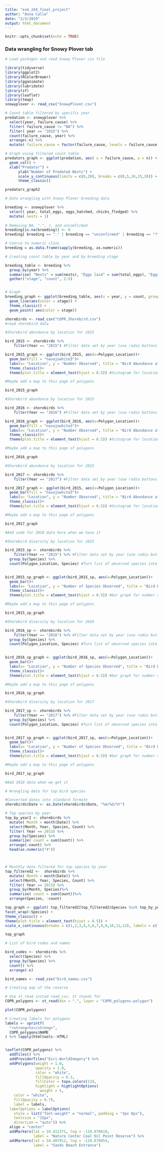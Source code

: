 ```yaml
---
title: "esm_244_final_project"
author: "Anna Calle"
date: "2/3/2019"
output: html_document
---
```


```r
knitr::opts_chunk$set(echo = TRUE)
```

### Data wrangling for Snowy Plover tab
```r
# Load packages and read Snowy Plover csv file

library(tidyverse)
library(ggplot2)
library(RColorBrewer)
library(gganimate)
library(lubridate)
library(sf)
library(leaflet)
library(tmap)
snowyplover <- read_csv("SnowyPlover.csv")

```


```r
# Count table filtered by specific year
predation <- snowyplover %>% 
  select(year, failure_cause) %>% 
  filter( failure_cause != "NA") %>%
  filter( year == "2015") %>% 
  count(failure_cause, year) %>%
  arrange(-n) %>% 
  mutate( failure_cause = factor(failure_cause, levels = failure_cause))

# Graph using filtered count table
predators_graph <- ggplot(predation, aes( x = failure_cause, y = n)) +
  geom_col() +
  xlab("Predator") +
      ylab("Number of Predated Nests") +
      scale_y_continuous(limits = c(0,20), breaks = c(0,5,10,15,20)) +
      theme_classic()

predators_graph2
```


```r
# Data wrangling with Snowy Plover breeding data

breeding <- snowyplover %>% 
  select( year, total_eggs, eggs_hatched, chicks_fledged) %>% 
  mutate( nests = 1)
 
# Removing NA, ".", ?, and uncomfirmed
breeding[is.na(breeding)] <- 0
breeding[ breeding == "." | breeding == "unconfirmed" | breeding == "?"] <- 0

# Coerce to numeric class
breeding = as.data.frame(sapply(breeding, as.numeric))

# Creating count table by year and by breeding stage

breeding_table <- breeding %>% 
  group_by(year) %>% 
  summarise( "Nests" = sum(nests), "Eggs laid" = sum(total_eggs), "Eggs hatched" = sum(eggs_hatched), "Fledged chicks" = sum(chicks_fledged)) %>% 
  gather("stage", "count", 2:5)


# Graph
breeding_graph <- ggplot(breeding_table, aes(x = year, y = count, group = stage)) +
  geom_line(aes(color = stage)) +
  theme_classic() +
  geom_point( aes(color = stage))

```
  

```r

shorebirds <- read_csv("COPR_Shorebird.csv")
#read shorebird data

```


```r

#Shorebird abundance by location for 2015

bird_2015 <- shorebirds %>% 
    filter(Year == "2015") #Filter data set by year (use radio buttons or drop down menu to select)

bird_2015_graph <- ggplot(bird_2015, aes(x=Polygon_Location))+
  geom_bar(fill = "navajowhite3")+
  labs(x= "Location", y = "Number Observed", title = "Bird Abundance at COPR (2015)")+ 
  theme_classic()+
  theme(plot.title = element_text(hjust = 0.5)) #histogram for locations of where shorebirds were found in beach polygons

#Maybe add a map to this page of polygons

bird_2015_graph

```


```r
#Shorebird abundance by location for 2015

bird_2016 <- shorebirds %>% 
    filter(Year == "2016") #Filter data set by year (use radio buttons or drop down menu to select)

bird_2016_graph <- ggplot(bird_2016, aes(x=Polygon_Location))+
  geom_bar(fill = "navajowhite3")+
  labs(x= "Location", y = "Number Observed", title = "Bird Abundance at COPR (2016)")+ 
  theme_classic()+
  theme(plot.title = element_text(hjust = 0.5)) #histogram for locations of where shorebirds were found in beach polygons

#Maybe add a map to this page of polygons

bird_2016_graph

```


```r

#Shorebird abundance by location for 2015

bird_2017 <- shorebirds %>% 
    filter(Year == "2017") #Filter data set by year (use radio buttons or drop down menu to select)

bird_2017_graph <- ggplot(bird_2015, aes(x=Polygon_Location))+
  geom_bar(fill = "navajowhite3")+
  labs(x= "Location", y = "Number Observed", title = "Bird Abundance at COPR (2017)")+ 
  theme_classic()+
  theme(plot.title = element_text(hjust = 0.5)) #histogram for locations of where shorebirds were found in beach polygons

#Maybe add a map to this page of polygons

bird_2017_graph

```


```r
#Add code for 2018 data here when we have it

```


```r
#Shorebird diversity by location for 2015

bird_2015_sp <- shorebirds %>% 
    filter(Year == "2015") %>% #Filter data set by year (use radio buttons or drop down menu to select)
  group_by(Species) %>% 
  count(Polygon_Location, Species) #Turn list of observed species into counts of how many different species observed
  

bird_2015_sp_graph <- ggplot(bird_2015_sp, aes(x=Polygon_Location))+
  geom_bar()+
  labs(x= "Location", y = "Number of Species Observed", title = "Bird Diversity at COPR (2015)")+ 
  theme_classic()+
  theme(plot.title = element_text(hjust = 0.5)) #bar graph for number of species found in beach polygons 

#Maybe add a map to this page of polygons

bird_2015_sp_graph

```


```r
#Shorebird diversity by location for 2016

bird_2016_sp <- shorebirds %>% 
    filter(Year == "2016") %>% #Filter data set by year (use radio buttons or drop down menu to select)
  group_by(Species) %>% 
  count(Polygon_Location, Species) #Turn list of observed species into counts of how many different species observed
  

bird_2016_sp_graph <- ggplot(bird_2016_sp, aes(x=Polygon_Location))+
  geom_bar()+
  labs(x= "Location", y = "Number of Species Observed", title = "Bird Diversity at COPR (2016)")+ 
  theme_classic()+
  theme(plot.title = element_text(hjust = 0.5)) #bar graph for number of species found in beach polygons 

#Maybe add a map to this page of polygons

bird_2016_sp_graph

```


```r
#Shorebird diversity by location for 2017

bird_2017_sp <- shorebirds %>% 
    filter(Year == "2017") %>% #Filter data set by year (use radio buttons or drop down menu to select)
  group_by(Species) %>% 
  count(Polygon_Location, Species) #Turn list of observed species into counts of how many different species observed
  

bird_2017_sp_graph <- ggplot(bird_2017_sp, aes(x=Polygon_Location))+
  geom_bar()+
  labs(x= "Location", y = "Number of Species Observed", title = "Bird Diversity at COPR (2017)")+ 
  theme_classic()+
  theme(plot.title = element_text(hjust = 0.5)) #bar graph for number of species found in beach polygons 

#Maybe add a map to this page of polygons

bird_2017_sp_graph

```


```r
#Add 2018 data when we get it
```

```r
# Wrangling data for top bird species

#Converted dates into standard formate
shorebirds$Date <- as.Date(shorebirds$Date, "%m/%d/%Y")

# Top species by year
top_by_year2 <- shorebirds %>%
  mutate( Month = month(Date)) %>%
  select(Month, Year, Species, Count) %>% 
  filter( Year == 2015) %>% 
  group_by(Species) %>% 
  summarize( count = sum(Count)) %>% 
  arrange(-count) %>% 
  head(as.numeric("4"))



# Monthly data filtered for top species by year
top_filtered2 <-  shorebirds %>%
  mutate( Month = month(Date)) %>%
  select(Month, Year, Species, Count) %>% 
  filter( Year == 2015) %>% 
  group_by(Month, Species)%>%
  summarise( count = sum(Count))%>% 
  arrange(Species, -count)

top_graph <- ggplot( top_filtered2[top_filtered2$Species %in% top_by_year2$Species,], aes( x = Month, y = count)) + geom_col() + 
facet_wrap(~Species) +
theme_classic() +
theme(plot.title = element_text(hjust = 0.5)) +
scale_x_continuous(breaks = c(1,2,3,4,5,6,7,8,9,10,11,12), labels = c("J", "F", "M", "A", "M", "J", "J", "A", "S", "O", "N", "D"))

top_graph

```

```r
# List of bird codes and names

bird_codes <- shorebirds %>% 
  select(Species) %>% 
  group_by(Species) %>% 
  count() %>% 
  arrange(-n)

bird_names <- read_csv("bird_names.csv")

```


```r
# Creating map of the reserve

# Use st_read instad read_csv, st stands for
COPR_polygons <- st_read(dsn = ".", layer = "COPR_polygons-polygon") 

plot(COPR_polygons)


```

```r
# Creating labels for polygons
labels <- sprintf(
  "<strong>%s</strong>",
  COPR_polygons$NAME
) %>% lapply(htmltools::HTML)


leaflet(COPR_polygons) %>% 
  addTiles() %>%
  addProviderTiles("Esri.WorldImagery") %>% 
  addPolygons(weight = 1.0,
              opacity = 1.0,
              color = "white",
              fillOpacity = 0.3,
              fillColor = topo.colors(12),
              highlight = highlightOptions(
                weight = 5,
    color = "white",
    fillOpacity = 0.7),
    label = labels,
  labelOptions = labelOptions(
    style = list("font-weight" = "normal", padding = "3px 8px"),
    textsize = "15px",
    direction = "auto")) %>% 
  align = "center"
  addMarkers(lat = 34.411371, lng = -119.876618,
             label = "Nature Center Coal Oil Point Reserve") %>% 
  addMarkers(lat = 34.407912, lng = -119.878954,
             label = "Sands Beach Entrance")
```














